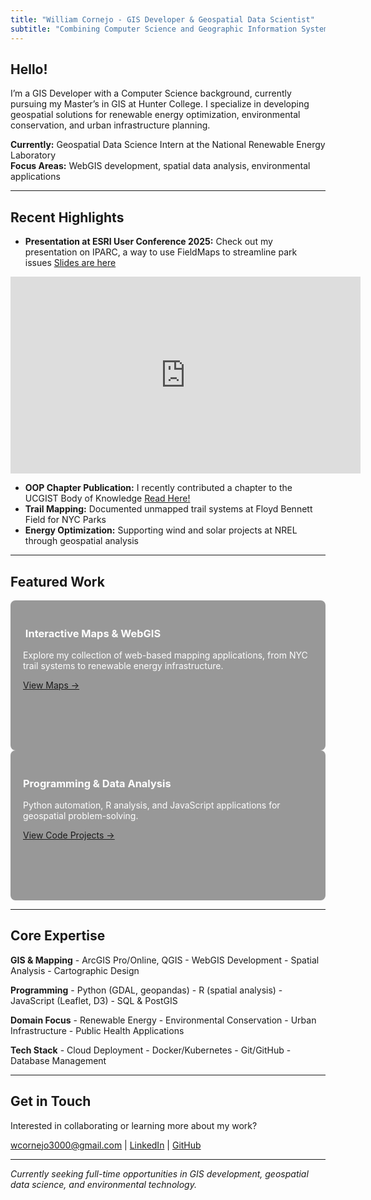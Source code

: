```yaml
---
title: "William Cornejo - GIS Developer & Geospatial Data Scientist"
subtitle: "Combining Computer Science and Geographic Information Systems to solve environmental and public health challenges"
---
```


## Hello!

I'm a GIS Developer with a Computer Science background, currently pursuing my Master's in GIS at Hunter College. I specialize in developing geospatial solutions for renewable energy optimization, environmental conservation, and urban infrastructure planning.

**Currently:** Geospatial Data Science Intern at the National Renewable Energy Laboratory  
**Focus Areas:** WebGIS development, spatial data analysis, environmental applications

---


## Recent Highlights

- **Presentation at ESRI User Conference 2025:** Check out my presentation on IPARC,
a way to use FieldMaps to streamline park issues [Slides are here](https://storymaps.arcgis.com/stories/0719c4f302b54785a65d5405df45df11)


<iframe width="560" height="315" src="https://www.youtube.com/embed/SStmC6SzGS0?si=cv8jS3G4DEkgaXrB" title="YouTube video player" frameborder="0" allow="accelerometer; autoplay; clipboard-write; encrypted-media; gyroscope; picture-in-picture; web-share" referrerpolicy="strict-origin-when-cross-origin" allowfullscreen></iframe>


- **OOP Chapter Publication:** I recently contributed a chapter to the UCGIST Body of Knowledge [Read Here!](https://gistbok-topics.ucgis.org/PD-01-021)
- **Trail Mapping:** Documented unmapped trail systems at Floyd Bennett Field for NYC Parks
- **Energy Optimization:** Supporting wind and solar projects at NREL through geospatial analysis  

---

## Featured Work

::: {.grid}

::: {.g-col-6 .bg-card style="background-image: linear-gradient(rgba(0,0,0,0.4), rgba(0,0,0,0.4)), url('pictures/nys_webmap.png'); background-size: cover; background-position: center; min-height: 200px; border-radius: 8px; padding: 20px; color: white;"}
### ️ Interactive Maps & WebGIS
Explore my collection of web-based mapping applications, from NYC trail systems to renewable energy infrastructure.

[View Maps →](maps.html){.btn .btn-light .btn-sm style="margin-top: 10px;"}
:::

::: {.g-col-6 .bg-card style="background-image: linear-gradient(rgba(0,0,0,0.4), rgba(0,0,0,0.4)), url('pictures/wsc.png'); background-size: cover; background-position: center; min-height: 200px; border-radius: 8px; padding: 20px; color: white;"}
###  Programming & Data Analysis
Python automation, R analysis, and JavaScript applications for geospatial problem-solving.

[View Code Projects →](coding.html){.btn .btn-light .btn-sm style="margin-top: 10px;"}
:::

:::

---

## Core Expertise

::: {.grid}

::: {.g-col-3}
**GIS & Mapping**
- ArcGIS Pro/Online, QGIS
- WebGIS Development
- Spatial Analysis
- Cartographic Design
:::

::: {.g-col-3}
**Programming**
- Python (GDAL, geopandas)
- R (spatial analysis)
- JavaScript (Leaflet, D3)
- SQL & PostGIS
:::

::: {.g-col-3}
**Domain Focus**
- Renewable Energy
- Environmental Conservation
- Urban Infrastructure
- Public Health Applications
:::

::: {.g-col-3}
**Tech Stack**
- Cloud Deployment
- Docker/Kubernetes
- Git/GitHub
- Database Management
:::

:::


---

## Get in Touch

Interested in collaborating or learning more about my work? 

[ wcornejo3000@gmail.com](mailto:wcornejo3000@gmail.com) | [ LinkedIn](https://www.linkedin.com/in/william-m-cornejo-6393001a2) | [ GitHub](https://github.com/willm625)

---

*Currently seeking full-time opportunities in GIS development, geospatial data science, and environmental technology.*

